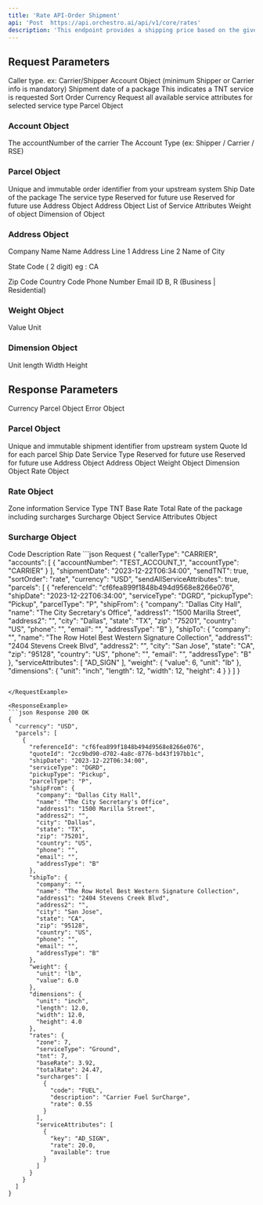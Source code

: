 ```yaml
---
title: 'Rate API-Order Shipment'
api: 'Post  https://api.orchestro.ai/api/v1/core/rates'
description: 'This endpoint provides a shipping price based on the given parcel details. '
---
```


## Request Parameters
<ParamField body="callerType" type="string" required>
Caller type. ex: Carrier/Shipper
</ParamField>

<ParamField body="accounts" type="array of object" required>
Account Object (minimum Shipper or Carrier info is mandatory)
</ParamField>

<ParamField body="shipmentDate" type="date">
Shipment date of a package
</ParamField>

<ParamField body="sendTNT" type="boolean">
This indicates a TNT service is requested
</ParamField>


<ParamField body="sortOrder" type="string">
Sort Order
</ParamField>


<ParamField body="currency" type="string">
Currency
</ParamField>


<ParamField body="sendAllServiceAttributes" type="boolean">
Request all available service attributes for selected service type
</ParamField>


<ParamField body="parcels" type="array of object">
Parcel Object
</ParamField>


### Account Object
<ParamField body="accountNumber" type="string" required>
The accountNumber of the carrier
</ParamField>
<ParamField body="accountType" type="string" required>
The Account Type (ex: Shipper / Carrier / RSE)
</ParamField>


### Parcel Object
<ParamField body="referenceId" type="string">
Unique and immutable order identifier from your upstream system
</ParamField>

<ParamField body="shipDate" type="date">
Ship Date of the package
</ParamField>

<ParamField body="serviceType" type="string" required>
The service  type
</ParamField>

<ParamField body="pickupType" type="string">
Reserved for future use
</ParamField>


<ParamField body="parcelType" type="string">
Reserved for future use
</ParamField>


<ParamField body="shipFrom" type="object" required>
Address Object
</ParamField>


<ParamField body="shipTo" type="object" required>
Address Object
</ParamField>


<ParamField body="serviceAttributes" type="string array">
List of Service Attributes
</ParamField>


<ParamField body="weight" type="object" required>
Weight of object
</ParamField>


<ParamField body="dimensions" type="object" required>
Dimension of Object
</ParamField>

###  Address Object

<ParamField body="company" type="string">
Company Name
</ParamField>


<ParamField body="name" type="string" required>
Name
</ParamField>

<ParamField body="address1" type="string" required>
Address Line 1
</ParamField>


<ParamField body="address2" type="string">
Address Line 2
</ParamField>


<ParamField body="city" type="string" required>
Name of City
</ParamField>


<ParamField body="state" type="string" required>

State Code ( 2 digit) eg : CA 

</ParamField>


<ParamField body="zip" type="string" required>
Zip Code
</ParamField>


<ParamField body="country" type="string" required>
Country Code
</ParamField>


<ParamField body="phone" type="string">
Phone Number
</ParamField>


<ParamField body="email" type="string">
Email ID
</ParamField>


<ParamField body="addressType" type="string">
B, R (Business | Residential) 
</ParamField>

### Weight Object

<ParamField body="value" type="number" required>
Value
</ParamField>

<ParamField body="unit" type="number" required>
Unit
</ParamField>

### Dimension Object

<ParamField body="unit" type="string" required>
Unit
</ParamField>

<ParamField body="length" type="number" required>
length
</ParamField>

<ParamField body="width" type="number" required>
Width
</ParamField>

<ParamField body="height" type="number" required>
Height
</ParamField>

## Response Parameters
<ParamField body="currency" type="string">
Currency
</ParamField>

<ParamField body="parcels" type="array of object">
Parcel Object
</ParamField>

<ParamField body="errors" type="array of object">
Error Object
</ParamField>

### Parcel Object
<ParamField body="referenceId" type="string">
Unique and immutable shipment identifier from upstream system 
</ParamField>

<ParamField body="quoteId" type="string" required>
Quote Id for each parcel
</ParamField>

<ParamField body="shipDate" type="date">
Ship Date
</ParamField>

<ParamField body="serviceType" type="string" required>
Service Type
</ParamField>


<ParamField body="pickupType" type="string">
Reserved for future use 
</ParamField>

<ParamField body="parcelType" type="string">
Reserved for future use 
</ParamField>


<ParamField body="shipFrom" type="object" required>
Address Object
</ParamField>

<ParamField body="shipTo" type="object" required>
Address Object
</ParamField>

<ParamField body="weight" type="object" required>
Weight Object
</ParamField>

<ParamField body="dimensions" type="object" required>
Dimension Object
</ParamField>

<ParamField body="rates" type="array of object" required>
Rate Object
</ParamField>

### Rate Object

<ParamField body="zone" type="number" required>
Zone information
</ParamField>


<ParamField body="serviceType" type="string" required>
Service Type
</ParamField>


<ParamField body="tnt" type="number" required>
TNT
</ParamField>


<ParamField body="baseRate" type="number" required>
Base Rate
</ParamField>


<ParamField body="totalRate" type="number" required>
Total Rate of the package including surcharges
</ParamField>


<ParamField body="surcharges" type="array of object" required>
Surcharge Object
</ParamField>


<ParamField body="serviceAttributes" type="array of object" required>
Service Attributes Object
</ParamField>

### Surcharge Object


<ParamField body="code" type="string" required>
Code
</ParamField>


<ParamField body="description" type="string" required>
Description
</ParamField>


<ParamField body="rate" type="string" required>
Rate
</ParamField>




<RequestExample>
```json Request
 {
  "callerType": "CARRIER",
  "accounts": [
    {
      "accountNumber": "TEST_ACCOUNT_1",
      "accountType": "CARRIER"
    }
  ],
  "shipmentDate": "2023-12-22T06:34:00",
  "sendTNT": true,
  "sortOrder": "rate",
  "currency": "USD",
  "sendAllServiceAttributes": true,
  "parcels": [
    {
      "referenceId": "cf6fea899f1848b494d9568e8266e076",
      "shipDate": "2023-12-22T06:34:00",
      "serviceType": "DGRD",
      "pickupType": "Pickup",
      "parcelType": "P",
      "shipFrom": {
        "company": "Dallas City Hall",
        "name": "The City Secretary's Office",
        "address1": "1500 Marilla Street",
        "address2": "",
        "city": "Dallas",
        "state": "TX",
        "zip": "75201",
        "country": "US",
        "phone": "",
        "email": "",
        "addressType": "B"
      },
      "shipTo": {
        "company": "",
        "name": "The Row Hotel Best Western Signature Collection",
        "address1": "2404 Stevens Creek Blvd",
        "address2": "",
        "city": "San Jose",
        "state": "CA",
        "zip": "95128",
        "country": "US",
        "phone": "",
        "email": "",
        "addressType": "B"
      },
      "serviceAttributes": [
        "AD_SIGN"
      ],
      "weight": {
        "value": 6,
        "unit": "lb"
      },
      "dimensions": {
        "unit": "inch",
        "length": 12,
        "width": 12,
        "height": 4
      }
    }
  ]
}


```

</RequestExample>

<ResponseExample>
```json Response 200 OK
{
  "currency": "USD",
  "parcels": [
    {
      "referenceId": "cf6fea899f1848b494d9568e8266e076",
      "quoteId": "2cc9bd90-d702-4a8c-8776-bd43f197bb1c",
      "shipDate": "2023-12-22T06:34:00",
      "serviceType": "DGRD",
      "pickupType": "Pickup",
      "parcelType": "P",
      "shipFrom": {
        "company": "Dallas City Hall",
        "name": "The City Secretary's Office",
        "address1": "1500 Marilla Street",
        "address2": "",
        "city": "Dallas",
        "state": "TX",
        "zip": "75201",
        "country": "US",
        "phone": "",
        "email": "",
        "addressType": "B"
      },
      "shipTo": {
        "company": "",
        "name": "The Row Hotel Best Western Signature Collection",
        "address1": "2404 Stevens Creek Blvd",
        "address2": "",
        "city": "San Jose",
        "state": "CA",
        "zip": "95128",
        "country": "US",
        "phone": "",
        "email": "",
        "addressType": "B"
      },
      "weight": {
        "unit": "lb",
        "value": 6.0
      },
      "dimensions": {
        "unit": "inch",
        "length": 12.0,
        "width": 12.0,
        "height": 4.0
      },
      "rates": {
        "zone": 7,
        "serviceType": "Ground",
        "tnt": 7,
        "baseRate": 3.92,
        "totalRate": 24.47,
        "surcharges": [
          {
            "code": "FUEL",
            "description": "Carrier Fuel SurCharge",
            "rate": 0.55
          }
        ],
        "serviceAttributes": [
          {
            "key": "AD_SIGN",
            "rate": 20.0,
            "available": true
          }
        ]
      }
    }
  ]
}


```

</ResponseExample>